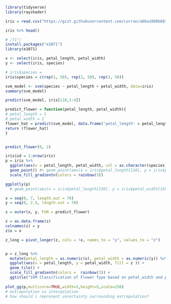 ```r
library(tidyverse)
library(rayshader)
```


```r
iris = read.csv("https://gist.githubusercontent.com/curran/a08a1080b88344b0c8a7/raw/0e7a9b0a5d22642a06d3d5b9bcbad9890c8ee534/iris.csv")

iris %>% head()

```
```r
# /71")
install.packages("e1071")
library(e1071)
```

```r
x <- select(iris, petal_length, petal_width)
y <- select(iris, species)

# iris$species = 
iris$species = c(rep(1, 50), rep(2, 50), rep(3, 50))  
```

```r
svm_model <- svm(species ~ petal_length + petal_width, data=iris)
summary(svm_model)

predict(svm_model, iris[110,1:4])

predict_flower = function(petal_length, petal_width){
# petal_length = 1
# petal_width = 2
flower_hat = predict(svm_model, data.frame('petal_length' = petal_length, 'petal_width' = petal_width))
return (flower_hat)
}


predict_flower(6, 2)

```
```r
iris$id = 1:nrow(iris)
p = iris %>%
  ggplot(aes(x = petal_length, petal_width, col = as.character(species), text = id)) +
  geom_point() #+ geom_point(aes(x = iris$petal_length[110], y = iris$petal_width[110]), col = 'red')+
  scale_fill_gradientn(colors = rainbow(3))

ggplotly(p)
  # geom_point(aes(x = iris$petal_length[150], y = iris$petal_width[150]), col = 'red')
```


```r
x = seq(0, 7, length.out = 70)
y = seq(0, 2.5, length.out = 70)

z = outer(x, y, FUN = predict_flower)

z = as.data.frame(z)
colnames(z) = y
z$x = x 

z_long = pivot_longer(z, cols = !x, names_to = "y", values_to = "z")


p = z_long %>%
  mutate(petal_length = as.numeric(x), petal_width = as.numeric(y)) %>%
  ggplot(aes(x = petal_length, y = petal_width, fill = z )) +
  geom_tile() +
  scale_fill_gradientn(colors =  rainbow(3)) +
  ggtitle("SVM Classification of Flower Type based on petal_width and petal_length")
  
plot_gg(p,multicore=TRUE,width=5,height=5,scale=250)
# extrapolation vs interpolation 
# how should i represent uncertainty surrounding extrapolation? 
```


```r
```


